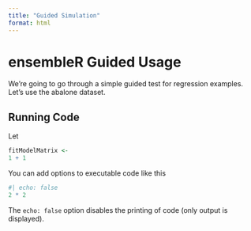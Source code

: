 ```yaml
---
title: "Guided Simulation"
format: html
---
```


# ensembleR Guided Usage

We're going to go through a simple guided test for regression examples. Let's use the abalone dataset.

## Running Code

Let

```r

fitModelMatrix <- 
1 + 1
```

You can add options to executable code like this 

```r
#| echo: false
2 * 2
```

The `echo: false` option disables the printing of code (only output is displayed).
